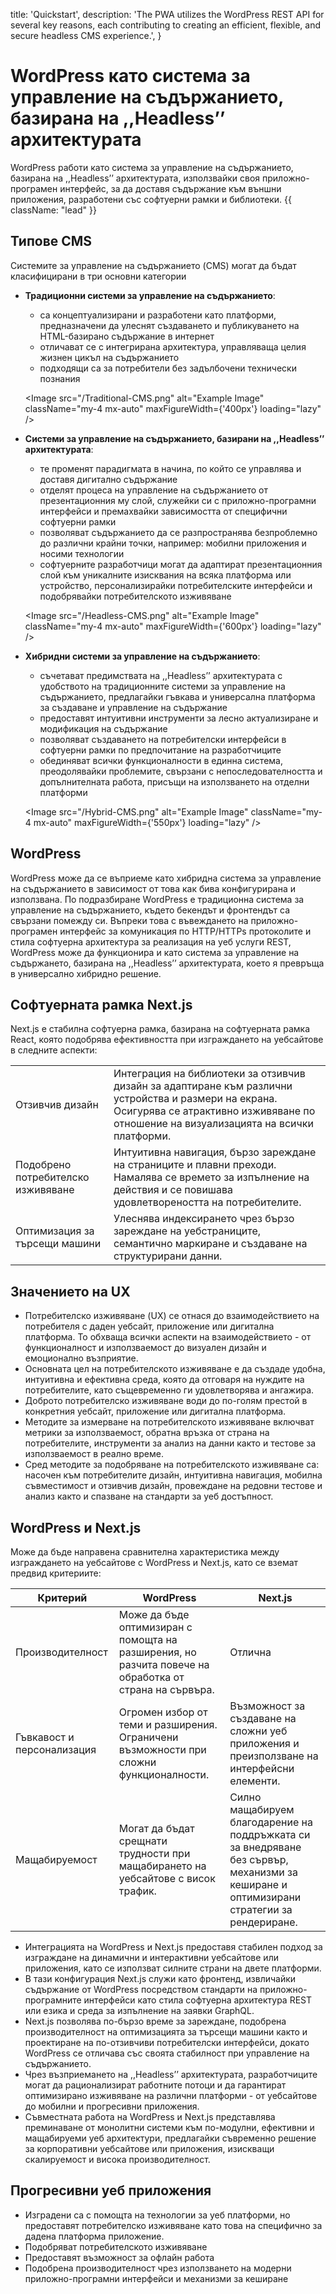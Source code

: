 
  title: 'Quickstart',
  description:
    'The PWA utilizes the WordPress REST API for several key reasons, each contributing to creating an efficient, flexible, and secure headless CMS experience.',
}

<HeroPattern />

# WordPress като система за управление на съдържанието, базирана на ,,Headless’’ архитектурата

WordPress работи като система за управление на съдържанието, базирана на ,,Headless’’ архитектурата, използвайки своя приложно-програмен интерфейс, 
за да доставя съдържание към външни приложения, разработени със софтуерни рамки и библиотеки. {{ className: "lead" }}

## Типове CMS

Системите за управление на съдържанието (CMS) могат да бъдат класифицирани в три основни категории

- **Традиционни системи за управление на съдържанието**:
  - са концептуализирани и разработени като платформи, предназначени да улеснят създаването и публикуването на HTML-базирано съдържание в интернет
  - отличават се с интегрирана архитектура, управляваща целия жизнен цикъл на съдържанието
  - подходящи са за потребители без задълбочени технически познания

  <Image 
    src="/Traditional-CMS.png" 
    alt="Example Image"
    className="my-4 mx-auto"
    maxFigureWidth={'400px'}
    loading="lazy" 
  />

- **Системи за управление на съдържанието, базирани на ,,Headless’’ архитектурата**:
  - те променят парадигмата в начина, по който се управлява и доставя дигитално съдържание
  - отделят процеса на управление на съдържанието от презентационния му слой, служейки си с приложно-програмни интерфейси и премахвайки зависимостта от специфични софтуерни рамки
  - позволяват съдържанието да се разпространява безпроблемно до различни крайни точки, например: мобилни приложения и носими технологии
  - софтуерните разработчици могат да адаптират презентационния слой към уникалните изисквания на всяка платформа или устройство, персонализирайки потребителските интерфейси и подобрявайки потребителското изживяване

  <Image 
    src="/Headless-CMS.png" 
    alt="Example Image"
    className="my-4 mx-auto"
    maxFigureWidth={'600px'}
    loading="lazy" 
  />

- **Хибридни системи за управление на съдържанието**:
  - съчетават предимствата на ,,Headless’’ архитектурата с удобството на традиционните системи за управление на съдържанието, предлагайки гъвкава и универсална платформа за създаване и управление на съдържание
  - предоставят интуитивни инструменти за лесно актуализиране и модификация на съдържание
  - позволяват създаването на потребителски интерфейси в софтуерни рамки по предпочитание на разработчиците
  - обединяват всички функционалности в единна система, преодолявайки проблемите, свързани с непоследователността и допълнителната работа, присъщи на използването на отделни платформи

  <Image 
    src="/Hybrid-CMS.png" 
    alt="Example Image"
    className="my-4 mx-auto"
    maxFigureWidth={'550px'}
    loading="lazy" 
  />

## WordPress

WordPress може да се въприеме като хибридна система за управление на съдържанието в зависимост от това как бива конфигурирана и използвана. По подразбиране WordPress е традиционна система за управление на съдържанието, където бекендът и фронтендът са свързани помежду си. Въпреки това с въвеждането на приложно-програмен интерфейс за комуникация по HTTP/HTTPs протоколите и стила софтуерна архитектура за реализация на уеб услуги REST, WordPress може да функционира и като система за управление на съдържането, базирана на ,,Headless’’ архитектурата, което я превръща в универсално хибридно решение.

## Софтуерната рамка Next.js

Next.js е стабилна софтуерна рамка, базирана на софтуерната рамка React, която подобрява ефективността при изграждането на уебсайтове в следните аспекти:

<TABLE striped={false}>
  <TBODY>
    <TR>
      <TD>Отзивчив дизайн</TD>
      <TD>Интеграция на библиотеки за отзивчив дизайн за адаптиране към различни устройства и размери на екрана. Осигурява се атрактивно изживяване по отношение на визуализацията на всички платформи.</TD>
    </TR>
    <TR>
      <TD>Подобрено потребителско изживяване</TD>
      <TD>Интуитивна навигация, бързо зареждане на страниците и плавни преходи. Намалява се времето за изпълнение на действия и се повишава удовлетвореността на потребителите.</TD>
    </TR>
    <TR>
      <TD>Оптимизация за търсещи машини</TD>
      <TD>Улеснява индексирането чрез бързо зареждане на уебстраниците, семантично маркиране и създаване на структурирани данни.</TD>
    </TR>
  </TBODY>
</TABLE>

## Значението на UX

- Потребителско изживяване (UX) се отнася до взаимодействието на потребителя с даден уебсайт, приложение или дигитална платформа. То обхваща всички аспекти на взаимодействието - от функционалност и използваемост до визуален дизайн и емоционално възприятие. 
- Основната цел на потребителското изживяване е да създаде удобна, интуитивна и ефективна среда, която да отговаря на нуждите на потребителите, като същевременно ги удовлетворява и ангажира.
- Доброто потребителско изживяване води до по-голям престой в конкретния уебсайт, приложение или дигитална платформа.
- Методите за измерване на потребителското изживяване включват метрики за използваемост, обратна връзка от страна на потребителите, инструменти за анализ на данни както и тестове за използваемост в реално време.
- Сред методите за подобряване на потребителското изживяване са: насочен към потребителите дизайн, интуитивна навигация, мобилна съвместимост и отзивчив дизайн, провеждане на редовни тестове и анализ както и спазване на стандарти за уеб достъпност.

## WordPress и Next.js

Може да бъде направена сравнителна характеристика между изграждането на уебсайтове с WordPress и Next.js, като се вземат предвид критериите:

<TABLE>
  <THEAD>
    <TR>
      <TH>Критерий</TH>
      <TH>WordPress</TH>
      <TH>Next.js</TH>
    </TR>
  </THEAD>
  <TBODY>
    <TR>
      <TD>Производителност</TD>
      <TD>Може да бъде оптимизиран с помощта на разширения, но разчита повече на обработка от страна на сървъра.</TD>
      <TD>Отлична</TD>
    </TR>
    <TR>
      <TD>Гъвкавост и персонализация</TD>
      <TD>Огромен избор от теми и разширения. Ограничени възможности при сложни функционалности.</TD>
      <TD>Възможност за създаване на сложни уеб приложения и преизползване на интерфейсни елементи.</TD>
    </TR>
    <TR>
      <TD>Мащабируемост</TD>
      <TD>Могат да бъдат срещнати трудности при мащабирането на уебсайтове с висок трафик.</TD>
      <TD>Силно мащабируем благодарение на поддръжката си за внедряване без сървър, механизми за кеширане и оптимизирани стратегии за рендериране.</TD>
    </TR>
  </TBODY>
</TABLE>

- Интеграцията на WordPress и Next.js предоставя стабилен подход за изграждане на динамични и интерактивни уебсайтове или приложения, като се използват силните страни на двете платформи. 
- В тази конфигурация Next.js служи като фронтенд, извличайки съдържание от WordPress посредством стандарти на приложно-програмните интерфейси като стила софтуерна архитектура REST или езика и среда за изпълнение на заявки GraphQL.
- Next.js позволява по-бързо време за зареждане, подобрена производителност на оптимизацията за търсещи машини както и проектиране на по-отзивчиви потребителски интерфейси, докато WordPress се отличава със своята стабилност при управление на съдържанието. 
- Чрез възприемането на ,,Headless’’ архитектурата, разработчиците могат да рационализират работните потоци и да гарантират оптимизирано изживяване на различни платформи - от уебсайтове до мобилни и прогресивни приложения. 
- Съвместната работа на WordPress и Next.js представлява преминаване от монолитни системи към по-модулни, ефективни и мащабируеми уеб архитектури, предлагайки съвременно решение за корпоративни уебсайтове или приложения, изискващи скалируемост и висока производителност.

## Прогресивни уеб приложения

- Изградени са с помощта на технологии за уеб платформи, но предоставят потребителско изживяване като това на специфично за дадена платформа приложение. 
- Подобряват потребителското изживяване
- Предоставят възможност за офлайн работа
- Подобрена производителност чрез използването на модерни приложно-програмни интерфейси и механизми за кеширане